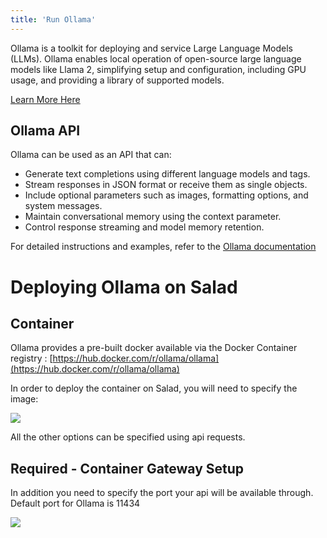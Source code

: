 ```yaml
---
title: 'Run Ollama'
---
```


Ollama is a toolkit for deploying and service Large Language Models (LLMs). Ollama enables local operation of
open-source large language models like Llama 2, simplifying setup and configuration, including GPU usage, and providing
a library of supported models.

[Learn More Here](https://ollama.com/)

## Ollama API

Ollama can be used as an API that can:

- Generate text completions using different language models and tags.
- Stream responses in JSON format or receive them as single objects.
- Include optional parameters such as images, formatting options, and system messages.
- Maintain conversational memory using the context parameter.
- Control response streaming and model memory retention.

For detailed instructions and examples, refer to the
[Ollama documentation](https://github.com/ollama/ollama/blob/main/docs/api.md)

# Deploying Ollama on Salad

## Container

Ollama provides a pre-built docker available via the Docker Container registry :
[https://hub.docker.com/r/ollama/ollama](https://hub.docker.com/r/ollama/ollama)

In order to deploy the container on Salad, you will need to specify the image:

<img src="/products/sce/images/a48be4d-image.png" />

All the other options can be specified using api requests.

## Required - Container Gateway Setup

In addition you need to specify the port your api will be available through. Default port for Ollama is 11434

<img src="/products/sce/images/af91390-image.png" />
